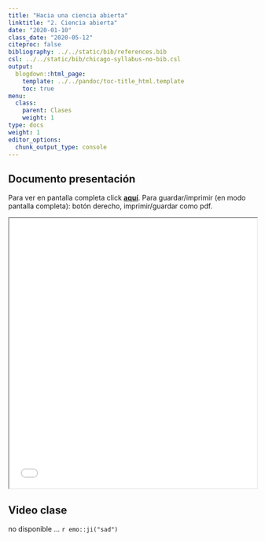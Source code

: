 ```yaml
---
title: "Hacia una ciencia abierta"
linktitle: "2. Ciencia abierta"
date: "2020-01-10"
class_date: "2020-05-12"
citeproc: false
bibliography: ../../static/bib/references.bib
csl: ../../static/bib/chicago-syllabus-no-bib.csl
output:
  blogdown::html_page:
    template: ../../pandoc/toc-title_html.template
    toc: true
menu:
  class:
    parent: Clases
    weight: 1
type: docs
weight: 1
editor_options:
  chunk_output_type: console
---
```


## Documento presentación

<span class="sidenote">Para ver en pantalla completa click [**aquí**](/slides/02-reproducibilidad/02_reproducibilidad.html). Para guardar/imprimir (en modo pantalla completa): botón derecho, imprimir/guardar como pdf. </span>

<iframe src=/slides/02-reproducibilidad/02_reproducibilidad.html  height="550" width=100% allowfullscreen="true">
</iframe>

## Video clase

no disponible ...  `r emo::ji("sad")`
